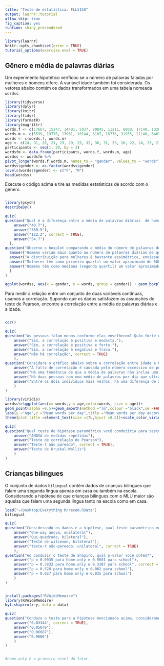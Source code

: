 ```yaml
---
title: "Teste de estatística: FLL5158"
output: learnr::tutorial
allow_skip: true
fig_caption: yes
runtime: shiny_prerendered
---
```


```r
library(learnr)
knitr::opts_chunk$set(error = TRUE)
tutorial_options(exercise.eval = TRUE)
```

## Gênero e média de palavras diárias

Um experimento hipotético verificou se o número de palavras faladas por mulheres e homens difere. A variável idade também foi considerada. Os vetores abaixo contém os dados transformados em uma tabela nomeada `wordss`:

```r
library(tidyverse)
library(dplyr)
library(knitr)
library(tidyr)
library(formatR)
library(magrittr)
words.f <- c(17667, 15347, 14401, 5037, 20845, 11211, 6008, 17140, 13284, 10930) 
words.m <- c(5599, 19776, 13961, 10144, 6107, 16776, 31955, 21140, 5482, 2152) 
words <- c(words.f, words.m) 
age <- c(24, 31, 28, 21, 29, 29, 25, 32, 30, 31, 33, 26, 22, 24, 23, 23, 20, 21, 29, 27)
participants <- seq(1, 20, by = 1)
wordsfm <- data.frame(participants, words.f, words.m, age)
wordss <- wordsfm %>%
pivot_longer(words.f:words.m, names_to = "gender", values_to = "words")
wordss$gender <- as.factor(wordss$gender)
levels(wordss$gender) <- c("F", "M")
head(wordss)
```

Execute o código acima e tire as medidas estatísticas de acordo com o gênero. 

```r

```

```r
library(psych)
describeBy()
```


```r
quiz(
question("Qual é a diferença entre a média de palavras diárias  de homens e mulheres?",
    answer("40.7"),
    answer("389.5"),
    answer("122.2", correct = TRUE),
    answer("54.7")
  ), 
question("Observe o boxplot comparando a média do número de palavras de homens e mulheres. O que se pode dizer sobre a diferença entre os grupos?",
  answer("Homens variam mais quanto ao número de palavras diárias do que mulheres.", correct = TRUE),
  answer("A distribuição para mulheres é bastante assimétrica, enviesada para a esquerda."),
  answer("Mulheres têm como primeiro quartil um valor aproximado de 5000."), 
  answer("Homens têm como mediana (segundo quartil) um valor aproximado de 20000.")
  )
)
```

```r
ggplot(wordss, aes(x = gender, y = words, group = gender)) + geom_boxplot(fill = c("plum1", "lightsteelblue2"), colour = "#1F3552", alpha = 0.5, width = .5) + scale_y_continuous(name = "Mean words") + scale_x_discrete(name = "gender") + ggtitle("Mean words per day according to gender") + stat_boxplot(geom ='errorbar', width = 0.3)
```

Para medir a relação entre um conjunto de duas variáveis contínuas, usamos a correlação. Supondo que os dados satisfazem as assunções do teste de Pearson, encontre a correlação entre a média de palavras diárias e a idade.

```r

```

```r
cor()
```


```r
quiz(
question("As pessoas falam menos conforme elas envelhecem? Quão forte é essa correlação?",
    answer("Sim, a correlação é positiva e modesta."),
    answer("Sim, a correlação é positiva e forte."),
    answer("Sim, a correlação é negativa e fraca."),
    answer("Não há correlação", correct = TRUE)
    ), 
question("Considere o gráfico abaixo sobre a correlação entre idade e média de palavras por dia. O que você conclui?",
    answer("A falta de correlação é causada pelo número excessivo de pessoas de até vinte anos"),
    answer("Há uma tendência de que a média de palavras não inclua uma faixa etária exclusiva", correct = TRUE),
    answer("Há duas pessoas com uma média de palavras por dia que ultrapassa 30000. Ambas têm por volta de 30 anos."),
    answer("Entre os dois indivíduos mais velhos, há uma diferença de 25000 palavras diárias.")
    )
)
```

```r
library(viridis)
wordss%>%ggplot(aes(x= words,y = age,color=words, size = age))+
geom_point(alpha =0.5)+geom_smooth(method ="lm",colour ="black",se =FALSE)+
labs(y ="Age",x ="Mean words per day",title ="Mean words per day according to age")+
theme(plot.title =element_text(size =17L,hjust =0.5))+scale_color_viridis(option ="cividis")
```

```r
quiz(
question("Qual teste de hipótese paramétrico você conduziria para testar a hipótese de que homens falam, em média, mais palavras do que mulheres por dia?",
    answer("ANOVA de medidas repetidas"),
    answer("Teste de correlação de Pearson"),
    answer("Teste-t não pareado", correct = TRUE),
    answer("Teste de Kruskal-Wallis")
    )
)
```

## Crianças bilingues

O conjunto de dados `bilingual` contém dados de crianças bilingues que falam uma segunda língua
apenas em casa ou também na escola. Considerando a hipótese de que crianças bilingues com o MLU maior são aquelas que falam uma segunda língua tanto na escola como em casa.

```r
load("~/Desktop/Everything R/recem.RData")
bilingual
```

```r
quiz(
question("Considerando os dados e a hipótese, qual teste paramétrico você conduziria?",
    answer("One-way anova, unilateral"),
    answer("Qui-quadrado, bilateral"),
    answer("Teste de wilcoxon, bilateral"),
    answer("teste-t não-pareado, unilateral", correct = TRUE)
    ),
question("Ao conduzir o teste de Shapiro, qual p-valor você obtém?",
    answer("p = 0.0035 para home.only e 0.5681 para school"),
    answer("p = 0.3832 para home.only e 0.3107 para school", correct = TRUE),
    answer("p = 0.528 para home.only e 0.002 para school"),
    answer("p = 0.027 para home.only e 0.035 para school")
    )
)
```

```r

```

```r
install.packages("RVAideMemoire")
library(RVAideMemoire)
byf.shapiro(x~y, data = data)
```

```r
quiz(
question("Conduza o teste para a hipótese mencionada acima, considerando os seus resultados no teste de normalidade. Qual o p-valor obtido no seu teste?",
    answer("0.03344", correct = TRUE),
    answer("0.05079"),
    answer("0.06687"),
    answer("0.9666")
    )
)
```

```r

```

```r
#home.only é o primeiro nível do fator.
```
